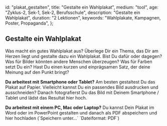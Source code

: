 
  id: "plakat_gestalten",
  title: "Gestalte ein Wahlplakat",
  medium: "tool",
  age: "Zyklus-2, Sek-1, Sek-2, Berufsschule",
  description: "Gestalte ein Wahlplakat",
  duration: "2 Lektionen",
  keywords: "Wahlplakate, Kampagnen, Poster, Propaganda",
};

## Gestalte ein Wahlplakat

Was macht ein gutes Wahlplakat aus? Überlege Dir ein Thema, das Dir am Herzen liegt und gestalte dazu ein
Wahlplakat. Bist Du dafür oder dagegen? Was für Bilder könnten andere Menschen überzeugen? Was für Farben setzt Du ein?
Hast Du einen kurzen und einprägsamen Satz, der deine Meinung auf den Punkt bringt?

<Info>
  <p><b>Du arbeitest mit Smartphone oder Tablet?</b> Am besten gestaltest Du das
  Plakat auf Papier. Vielleicht kannst Du ein passendes Bild ausdrucken und
  ausschneiden? Danach fotografierst Du das Bild mit Deinem Smartphone / Tablet
  und lädst das Resultat hier hoch.</p>

  <p><b>Du arbeitest mit einem PC, Mac oder Laptop?</b> Du kannst Dein Plakat im
  Word oder im PowerPoint gestalten und danach als PDF abspeichern und hier
  hochladen (`Speichern unter...` `Dateiformat: PDF`)</p>
</Info>

<UploadArea prompt="Plakat hochladen" card={meta.id} />

<Uploaded card={meta.id} />
